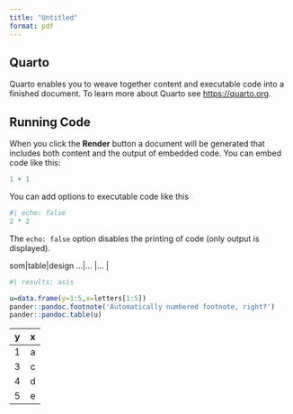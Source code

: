 ```yaml
---
title: "Untitled"
format: pdf
---
```


## Quarto

Quarto enables you to weave together content and executable code into a finished document. To learn more about Quarto see <https://quarto.org>.

## Running Code

When you click the **Render** button a document will be generated that includes both content and the output of embedded code. You can embed code like this:

```r
1 + 1
```

You can add options to executable code like this 

```r
#| echo: false
2 * 2
```

The `echo: false` option disables the printing of code (only output is displayed).

som|table|design
...|...  |...   |

```r
#| results: asis

u=data.frame(y=1:5,x=letters[1:5])
pander::pandoc.footnote('Automatically numbered footnote, right?')
pander::pandoc.table(u)

```


-------
 y   x 
--- ---
 1   a 

 3   c 

 4   d 

 5   e 
-------
